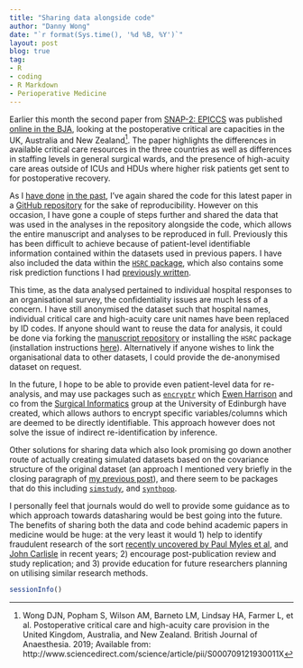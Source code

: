```yaml
---
title: "Sharing data alongside code"
author: "Danny Wong"
date: "`r format(Sys.time(), '%d %B, %Y')`"
layout: post
blog: true
tag:
- R
- coding
- R Markdown
- Perioperative Medicine
---
```


Earlier this month the second paper from [SNAP-2: EPICCS](http://dannyjnwong.github.io/SNAP-2-EPICCS/) was published [online in the BJA](https://bjanaesthesia.org/article/S0007-0912(19)30011-X/fulltext), looking at the postoperative critical are capacities in the UK, Australia and New Zealand[^reference]. The paper highlights the differences in available critical care resources in the three countries as well as differences in staffing levels in general surgical wards, and the presence of high-acuity care areas outside of ICUs and HDUs where higher risk patients get sent to for postoperative recovery. 

[^reference]: Wong DJN, Popham S, Wilson AM, Barneto LM, Lindsay HA, Farmer L, et al. Postoperative critical care and high-acuity care provision in the United Kingdom, Australia, and New Zealand. British Journal of Anaesthesia. 2019; Available from: http://www.sciencedirect.com/science/article/pii/S000709121930011X

As I [have done](http://dannyjnwong.github.io/Sharing-code-whats-the-point/) [in the past](https://github.com/dannyjnwong/SNAP2_Cancellations), I've again shared the code for this latest paper in a [GitHub repository](https://github.com/dannyjnwong/SNAP2_Org_Survey) for the sake of reproducibility. However on this occasion, I have gone a couple of steps further and shared the data that was used in the analyses in the repository alongside the code, which allows the entire manuscript and analyses to be reproduced in full. Previously this has been difficult to achieve because of patient-level identifiable information contained within the datasets used in previous papers. I have also included the data within the [`HSRC` package](https://github.com/dannyjnwong/HSRC), which also contains some risk prediction functions I had [previously written](http://dannyjnwong.github.io/Calculating-perioperative-risks-with-R/).

This time, as the data analysed pertained to individual hospital responses to an organisational survey, the confidentiality issues are much less of a concern. I have still anonymised the dataset such that hospital names, individual critical care and high-acuity care unit names have been replaced by ID codes. If anyone should want to reuse the data for analysis, it could be done via forking the [manuscript repository](https://github.com/dannyjnwong/SNAP2_Org_Survey) or installing the `HSRC` package (installation instructions [here](https://github.com/dannyjnwong/HSRC)). Alternatively if anyone wishes to link the organisational data to other datasets, I could provide the de-anonymised dataset on request.

In the future, I hope to be able to provide even patient-level data for re-analysis, and may use packages such as [`encryptr`](https://github.com/SurgicalInformatics/encryptr) which [Ewen Harrison](https://twitter.com/ewenharrison?lang=en) and co from the [Surgical Informatics](https://github.com/SurgicalInformatics) group at the University of Edinburgh have created, which allows authors to encrypt specific variables/columns which are deemed to be directly identifiable. This approach however does not solve the issue of indirect re-identification by inference.

Other solutions for sharing data which also look promising go down another route of actually creating simulated datasets based on the covariance structure of the original dataset (an approach I mentioned very briefly in the closing paragraph of [my previous post](http://dannyjnwong.github.io/Sharing-code-whats-the-point/)), and there seem to be packages that do this including [`simstudy`](https://www.rdatagen.net/page/simstudy/), and [`synthpop`](https://cran.r-project.org/web/packages/synthpop/index.html). 

I personally feel that journals would do well to provide some guidance as to which approach towards datasharing would be best going into the future. The benefits of sharing both the data and code behind academic papers in medicine would be huge: at the very least it would 1) help to identify fraudulent research of the sort [recently uncovered by Paul Myles et al](https://onlinelibrary.wiley.com/doi/10.1111/anae.14584), and [John Carlisle](https://onlinelibrary.wiley.com/doi/full/10.1111/anae.13938) in recent years; 2) encourage post-publication review and study replication; and 3) provide education for future researchers planning on utilising similar research methods.

```r
sessionInfo()
```
